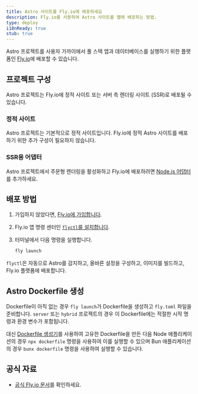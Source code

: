 ```yaml
---
title: Astro 사이트를 Fly.io에 배포하세요
description: Fly.io를 사용하여 Astro 사이트를 웹에 배포하는 방법.
type: deploy
i18nReady: true
stub: true
---
```


Astro 프로젝트를 사용자 가까이에서 풀 스택 앱과 데이터베이스를 실행하기 위한 플랫폼인 [Fly.io](https://fly.io/)에 배포할 수 있습니다.

## 프로젝트 구성

Astro 프로젝트는 Fly.io에 정적 사이트 또는 서버 측 렌더링 사이트 (SSR)로 배포될 수 있습니다.

### 정적 사이트

Astro 프로젝트는 기본적으로 정적 사이트입니다. Fly.io에 정적 Astro 사이트를 배포하기 위한 추가 구성이 필요하지 않습니다.

### SSR용 어댑터

Astro 프로젝트에서 주문형 렌더링을 활성화하고 Fly.io에 배포하려면 [Node.js 어댑터](/ko/guides/integrations-guide/node/)를 추가하세요.

## 배포 방법

1. 가입하지 않았다면, [Fly.io에 가입합니다](https://fly.io/docs/getting-started/log-in-to-fly/#first-time-or-no-fly-account-sign-up-for-fly).
2. Fly.io 앱 명령 센터인 [`flyctl`를 설치합니다](https://fly.io/docs/hands-on/install-flyctl/).
3. 터미널에서 다음 명령을 실행합니다.

    ```bash
    fly launch
    ```

  `flyctl`은 자동으로 Astro를 감지하고, 올바른 설정을 구성하고, 이미지를 빌드하고, Fly.io 플랫폼에 배포합니다.

## Astro Dockerfile 생성

Dockerfile이 아직 없는 경우 `fly launch`가 Dockerfile을 생성하고 `fly.toml` 파일을 준비합니다. `server` 또는 `hybrid` 프로젝트의 경우 이 Dockerfile에는 적절한 시작 명령과 환경 변수가 포함됩니다.

대신 [Dockerfile 생성기](https://www.npmjs.com/package/@flydotio/dockerfile)를 사용하여 고유한 Dockerfile을 만든 다음 Node 애플리케이션의 경우 `npx dockerfile` 명령을 사용하여 이를 실행할 수 있으며 Bun 애플리케이션의 경우 `bunx dockerfile` 명령을 사용하여 실행할 수 있습니다.

## 공식 자료

- [공식 Fly.io 문서](https://fly.io/docs/js/frameworks/astro/)를 확인하세요.